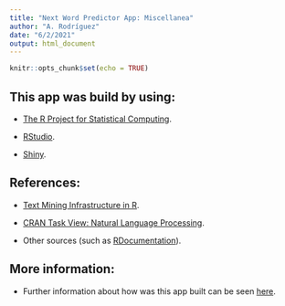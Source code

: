 ---
title: "Next Word Predictor App: Miscellanea"
author: "A. Rodríguez"
date: "6/2/2021"
output: html_document
---

```{r setup, include=FALSE}
knitr::opts_chunk$set(echo = TRUE)
```

## This app was build by using:

- [The R Project for Statistical Computing](https://www.r-project.org/).

- [RStudio](https://www.rstudio.com/).

- [Shiny](https://shiny.rstudio.com/reference/shiny/).


## References:

- [Text Mining Infrastructure in R](https://www.jstatsoft.org/article/view/v025i050).

- [CRAN Task View: Natural Language Processing](https://cran.r-project.org/web/views/NaturalLanguageProcessing.html).

- Other sources (such as [RDocumentation](https://www.rdocumentation.org/)).


## More information:

- Further information about how was this app built can be seen [here](https://rpubs.com/alroru95/722044).